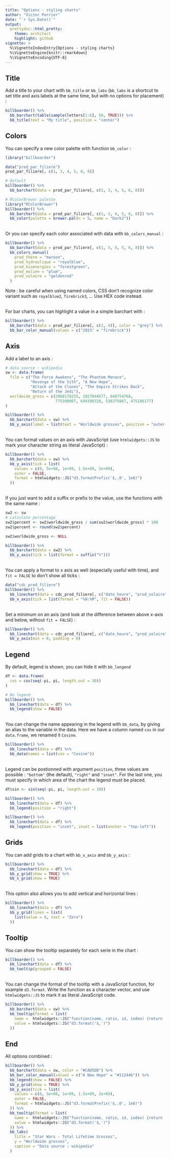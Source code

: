 ---
title: "Options - styling charts"
author: "Victor Perrier"
date: "`r Sys.Date()`"
output:
  prettydoc::html_pretty:
    theme: architect
    highlight: github
vignette: >
  %\VignetteIndexEntry{Options - styling charts}
  %\VignetteEngine{knitr::rmarkdown}
  %\VignetteEncoding{UTF-8}
---


## Title

Add a title to your chart with `bb_title` or `bb_labs` (`bb_labs` is a shortcut to set title and axis labels at the same time, but with no options for placement) :

```{r title}
billboarder() %>% 
  bb_barchart(table(sample(letters[1:6], 50, TRUE))) %>% 
  bb_title(text = "My title", position = "center")
```



## Colors

You can specify a new color palette with function `bb_color` :

```{r color_palette}
library("billboarder")

data("prod_par_filiere")
prod_par_filiere[, c(1, 3, 4, 5, 6, 8)]

# Default
billboarder() %>% 
  bb_barchart(data = prod_par_filiere[, c(1, 3, 4, 5, 6, 8)])

# RColorBrewer palette
library("RColorBrewer")
billboarder() %>% 
  bb_barchart(data = prod_par_filiere[, c(1, 3, 4, 5, 6, 8)]) %>% 
  bb_color(palette = brewer.pal(n = 5, name = "Dark2"))
```

<br/>
Or you can specify each color associated with data with `bb_colors_manual` :

```{r color_manual}
billboarder() %>% 
  bb_barchart(data = prod_par_filiere[, c(1, 3, 4, 5, 6, 8)]) %>% 
  bb_colors_manual(
    prod_therm = "maroon",
    prod_hydraulique = "royalblue",
    prod_bioenergies = "forestgreen",
    prod_eolien = "plum",
    prod_solaire = "goldenrod"
  )
```

Note : be careful when using named colors, CSS don't recognize color variant such as `royalblue2`, `firebrick3`, ... Use HEX code instead.

<br/>
For bar charts, you can highlight a value in a simple barchart with :

```{r bar_color_manual}
billboarder() %>% 
  bb_barchart(data = prod_par_filiere[, c(1, 4)], color = "grey") %>% 
  bb_bar_color_manual(values = c("2015" = "firebrick"))
```



## Axis


Add a label to an axis :

```{r axis_label}
# data source : wikipedia
sw <- data.frame(
  film = c("The Force Awakens", "The Phantom Menace",
           "Revenge of the Sith", "A New Hope", 
           "Attack of the Clones", "The Empire Strikes Back", 
           "Return of the Jedi"),
  worldwide_gross = c(2068178225, 1027044677, 848754768,
                      775398007, 649398328, 538375067, 475106177)
)

billboarder() %>% 
  bb_barchart(data = sw) %>% 
  bb_y_axis(label = list(text = "Worldwide grosses", position = "outer-middle"))

```

<br/>
You can format values on an axis with JavaScript (use `htmlwidgets::JS` to mark your character string as literal JavaScript) :

```{r axis_label_format}
billboarder() %>% 
  bb_barchart(data = sw) %>% 
  bb_y_axis(tick = list(
    values = c(0, 5e+08, 1e+09, 1.5e+09, 2e+09),
    outer = FALSE,
    format = htmlwidgets::JS("d3.formatPrefix('$,.0', 1e6)")
  ))
```

<br/>
If you just want to add a suffix or prefix to the value, use the functions with the same name :


```{r axis_label_suffix}
sw2 <- sw
# calculate percentage
sw2$percent <- sw2$worldwide_gross / sum(sw2$worldwide_gross) * 100
sw2$percent <- round(sw2$percent)

sw2$worldwide_gross <- NULL

billboarder() %>% 
  bb_barchart(data = sw2) %>% 
  bb_y_axis(tick = list(format = suffix("%")))
```



<br/>
You can apply a format to x axis as well (especially useful with time), and `fit = FALSE` to don't show all ticks :

```{r xaxis_label_format}
data("cdc_prod_filiere")
billboarder() %>% 
  bb_linechart(data = cdc_prod_filiere[, c("date_heure", "prod_solaire")]) %>% 
  bb_x_axis(tick = list(format = "%H:%M", fit = FALSE))
```

<br/>
Set a minimum on an axis (and look at the difference between above x-axis and below, without `fit = FALSE`) :

```{r axis_min}
billboarder() %>% 
  bb_linechart(data = cdc_prod_filiere[, c("date_heure", "prod_solaire")]) %>% 
  bb_y_axis(min = 0, padding = 0)
```




## Legend

By default, legend is shown, you can hide it with `bb_lengend`

```{r legend_off}
df <- data.frame(
  cos = cos(seq(-pi, pi, length.out = 30))
)

# No legend
billboarder() %>% 
  bb_linechart(data = df) %>% 
  bb_legend(show = FALSE)
```

<br/>
You can change the name appearing in the legend with `bb_data`, by giving an alias to the variable in the data. Here we have a column named `cos` in our `data.frame`, we renamed it `Cosine`.

```{r legend_name}
billboarder() %>% 
  bb_linechart(data = df) %>% 
  bb_data(names = list(cos = "Cosine"))
```

<br/>
Legend can be postionned with argument `position`, three values are possible : `"bottom"` (the default), `"right"` and `"inset"`. For the last one, you must specify in which area of the chart the legend must be placed.

```{r legend_position}
df$sin <- sin(seq(-pi, pi, length.out = 30))

billboarder() %>% 
  bb_linechart(data = df) %>% 
  bb_legend(position = "right")

billboarder() %>% 
  bb_linechart(data = df) %>% 
  bb_legend(position = "inset", inset = list(anchor = "top-left"))
```



## Grids

You can add grids to a chart with `bb_x_axis` and `bb_y_axis` :

```{r grids}
billboarder() %>% 
  bb_linechart(data = df) %>%
  bb_y_grid(show = TRUE) %>% 
  bb_x_grid(show = TRUE)
```

<br/>
This option also allows you to add vertical and horizontal lines :

```{r hlines}
billboarder() %>% 
  bb_linechart(data = df) %>%
  bb_y_grid(lines = list(
    list(value = 0, text = "Zero")
  ))
```




## Tooltip

You can show the tooltip separately for each serie in the chart :

```{r tooltip_grouped}
billboarder() %>% 
  bb_linechart(data = df) %>%
  bb_tooltip(grouped = FALSE)
```

<br/>
You can change the format of the tooltip with a JavaScript function, for example `d3.format`. Write the function as a character vector, and use `htmlwidgets::JS` to mark it as literal JavaScript code.

```{r tooltip_format}
billboarder() %>% 
  bb_barchart(data = sw) %>% 
  bb_tooltip(format = list(
    name =  htmlwidgets::JS("function(name, ratio, id, index) {return 'Worldwide grosses';}"),
    value = htmlwidgets::JS("d3.format('$,')")
  ))

```





## End

All options combined :

```{r options_all}
billboarder() %>% 
  bb_barchart(data = sw, color = "#CAD5DB") %>% 
  bb_bar_color_manual(values = c("A New Hope" = "#112446")) %>% 
  bb_legend(show = FALSE) %>% 
  bb_y_grid(show = TRUE) %>% 
  bb_y_axis(tick = list(
    values = c(0, 5e+08, 1e+09, 1.5e+09, 2e+09),
    outer = FALSE,
    format = htmlwidgets::JS("d3.formatPrefix('$,.0', 1e6)")
  )) %>% 
  bb_tooltip(format = list(
    name =  htmlwidgets::JS("function(name, ratio, id, index) {return 'Worldwide grosses';}"),
    value = htmlwidgets::JS("d3.format('$,')")
  )) %>% 
  bb_labs(
    title = "Star Wars - Total Lifetime Grosses", 
    y = "Worldwide grosses",
    caption = "Data source : wikipedia"
  )
```








